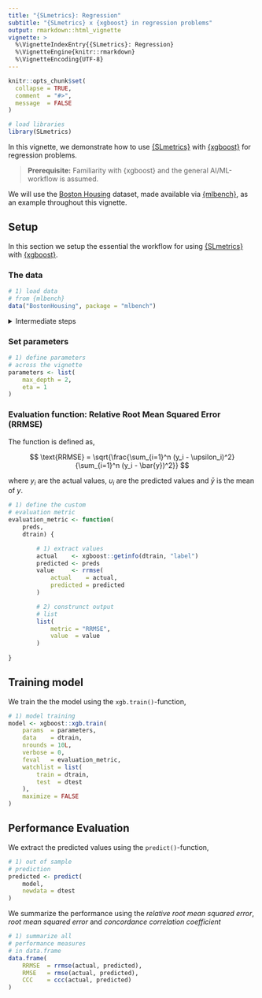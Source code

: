 ```yaml
---
title: "{SLmetrics}: Regression"
subtitle: "{SLmetrics} x {xgboost} in regression problems"
output: rmarkdown::html_vignette
vignette: >
  %\VignetteIndexEntry{{SLmetrics}: Regression}
  %\VignetteEngine{knitr::rmarkdown}
  %\VignetteEncoding{UTF-8}
---
```


```r
knitr::opts_chunk$set(
  collapse = TRUE,
  comment  = "#>",
  message  = FALSE
)
```

```r
# load libraries
library(SLmetrics)
```


In this vignette, we demonstrate how to use [{SLmetrics}](https://github.com/serkor1/SLmetrics) with [{xgboost}](https://github.com/dmlc/xgboost) for regression problems. 

> **Prerequisite:** Familiarity with {xgboost} and the general AI/ML-workflow is assumed.

We will use the [Boston Housing](https://www.archive.ics.uci.edu/ml/machine-learning-databases/housing/housing.names) dataset, made available via [{mlbench}](https://cran.r-project.org/web/packages/mlbench/index.html), as an example throughout this vignette.

## Setup

In this section we setup the essential the workflow for using [{SLmetrics}](https://github.com/serkor1/SLmetrics) with [{xgboost}](https://github.com/dmlc/xgboost).

### The data

```r
# 1) load data
# from {mlbench}
data("BostonHousing", package = "mlbench")
```

<details>
<summary> Intermediate steps </summary>

```r
# 1.1) define the features
# and outcomes
outcome  <- c("medv")
features <- setdiff(
    x = colnames(BostonHousing), 
    y = outcome
    )

# 2) split data in training
# and test

# 2.1) set seed for 
# for reproducibility
set.seed(1903)

# 2.2) exttract
# indices with a simple
# 90/10 split
index <- sample(1:nrow(BostonHousing), size = 0.9 * nrow(BostonHousing))

# 1.1) extract training
# data and construct
# as lgb.Dataset
train <- BostonHousing[index,]

# 1.1.1) convert
# to DMatrix
dtrain <- xgboost::xgb.DMatrix(
    data = data.matrix(train[, features]),
    label = data.matrix(train[, outcome])
)


# 1.2) extract test
# data
test <- BostonHousing[-index,]

# 1.2.1) convert to DMatrix
dtest <-  xgboost::xgb.DMatrix(
    data = data.matrix(test[, features]),
    label = data.matrix(test[, outcome])
)

# 1.2.2) extract actual
# outcome
actual <- test$medv
```

</details>

### Set parameters
```r
# 1) define parameters
# across the vignette
parameters <- list(
    max_depth = 2, 
    eta = 1
)
```

### Evaluation function: Relative Root Mean Squared Error (RRMSE)

The function is defined as,

$$
\text{RRMSE} = \sqrt{\frac{\sum_{i=1}^n (y_i - \upsilon_i)^2}{\sum_{i=1}^n (y_i - \bar{y})^2}}
$$

where $y_i$ are the actual values, $\upsilon_i$ are the predicted values and $\bar{y}$ is the mean of $y$.

```r
# 1) define the custom
# evaluation metric
evaluation_metric <- function(
    preds, 
    dtrain) {

        # 1) extract values
        actual    <- xgboost::getinfo(dtrain, "label")
        predicted <- preds
        value     <- rrmse(
            actual    = actual,
            predicted = predicted
        )

        # 2) construnct output
        # list
        list(
            metric = "RRMSE",
            value  = value
        )
    
}
```

## Training model

We train the the model using the `xgb.train()`-function,

```r
# 1) model training
model <- xgboost::xgb.train(
    params  = parameters,
    data    = dtrain,
    nrounds = 10L,
    verbose = 0,
    feval   = evaluation_metric,
    watchlist = list(
        train = dtrain,
        test  = dtest
    ),
    maximize = FALSE
)
```

## Performance Evaluation

We extract the predicted values using the `predict()`-function,

```r
# 1) out of sample
# prediction
predicted <- predict(
    model,
    newdata = dtest
)
```

We summarize the performance using the *relative root mean squared error*, *root mean squared error* and *concordance correlation coefficient*

```r
# 1) summarize all
# performance measures 
# in data.frame
data.frame(
    RRMSE  = rrmse(actual, predicted), 
    RMSE   = rmse(actual, predicted),
    CCC    = ccc(actual, predicted)
)
```